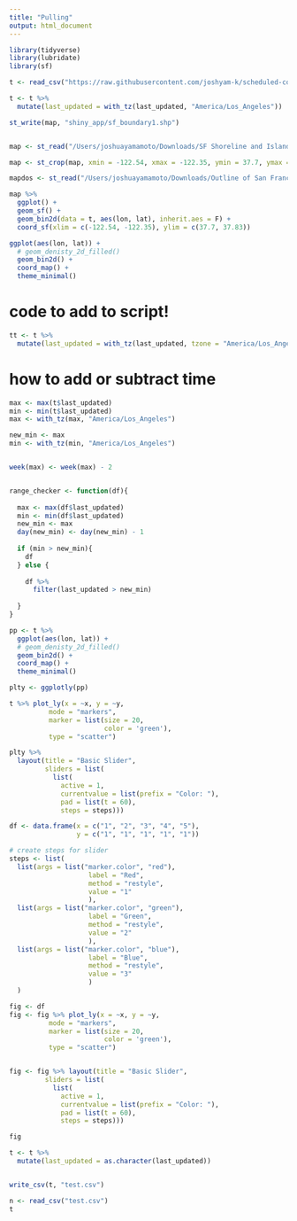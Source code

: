 ```yaml
---
title: "Pulling"
output: html_document
---
```


```r
library(tidyverse)
library(lubridate)
library(sf)
```


```r
t <- read_csv("https://raw.githubusercontent.com/joshyam-k/scheduled-commit-action/master/data-raw/lime.csv")

t <- t %>% 
  mutate(last_updated = with_tz(last_updated, "America/Los_Angeles"))

st_write(map, "shiny_app/sf_boundary1.shp")


map <- st_read("/Users/joshuayamamoto/Downloads/SF Shoreline and Islands/geo_export_f07717d3-0581-4d32-ae60-c9b2f961271a.shp")

map <- st_crop(map, xmin = -122.54, xmax = -122.35, ymin = 37.7, ymax = 37.83)

mapdos <- st_read("/Users/joshuayamamoto/Downloads/Outline of San Francisco (Mask)/geo_export_5cb2b387-aa37-4c92-8b0b-a29b02a0dba1.shp")

map %>% 
  ggplot() +
  geom_sf() +
  geom_bin2d(data = t, aes(lon, lat), inherit.aes = F) +
  coord_sf(xlim = c(-122.54, -122.35), ylim = c(37.7, 37.83))

ggplot(aes(lon, lat)) +
  # geom_denisty_2d_filled()
  geom_bin2d() +
  coord_map() +
  theme_minimal()

```



# code to add to script!
```r

tt <- t %>% 
  mutate(last_updated = with_tz(last_updated, tzone = "America/Los_Angeles"))

```

# how to add or subtract time
```r
max <- max(t$last_updated)
min <- min(t$last_updated)
max <- with_tz(max, "America/Los_Angeles")

new_min <- max
min <- with_tz(min, "America/Los_Angeles")


week(max) <- week(max) - 2


range_checker <- function(df){
  
  max <- max(df$last_updated)
  min <- min(df$last_updated)
  new_min <- max
  day(new_min) <- day(new_min) - 1
  
  if (min > new_min){
    df
  } else {
    
    df %>% 
      filter(last_updated > new_min)
      
  }
}


```


```r
pp <- t %>% 
  ggplot(aes(lon, lat)) +
  # geom_denisty_2d_filled()
  geom_bin2d() +
  coord_map() +
  theme_minimal()

plty <- ggplotly(pp)

t %>% plot_ly(x = ~x, y = ~y,
          mode = "markers", 
          marker = list(size = 20,
                        color = 'green'), 
          type = "scatter")

plty %>% 
  layout(title = "Basic Slider",
         sliders = list(
           list(
             active = 1, 
             currentvalue = list(prefix = "Color: "), 
             pad = list(t = 60), 
             steps = steps))) 
```


```r


df <- data.frame(x = c("1", "2", "3", "4", "5"), 
                 y = c("1", "1", "1", "1", "1")) 

# create steps for slider
steps <- list(
  list(args = list("marker.color", "red"), 
                    label = "Red", 
                    method = "restyle", 
                    value = "1"
                    ),
  list(args = list("marker.color", "green"), 
                    label = "Green", 
                    method = "restyle", 
                    value = "2"
                    ),
  list(args = list("marker.color", "blue"), 
                    label = "Blue", 
                    method = "restyle", 
                    value = "3"
                    )
  )

fig <- df 
fig <- fig %>% plot_ly(x = ~x, y = ~y,
          mode = "markers", 
          marker = list(size = 20,
                        color = 'green'), 
          type = "scatter") 


fig <- fig %>% layout(title = "Basic Slider",
         sliders = list(
           list(
             active = 1, 
             currentvalue = list(prefix = "Color: "), 
             pad = list(t = 60), 
             steps = steps))) 

fig
```


```r
t <- t %>% 
  mutate(last_updated = as.character(last_updated))


write_csv(t, "test.csv")
```

```r
n <- read_csv("test.csv")
t
```



